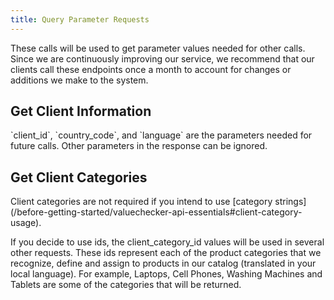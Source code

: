 ```yaml
---
title: Query Parameter Requests
---
```



These calls will be used to get parameter values needed for other calls.
Since we are continuously improving our service, we recommend that our
clients call these endpoints once a month to account for changes or
additions we make to the system.  

## Get Client Information
<Info>
    `client_id`, `country_code`, and `language` are the parameters
    needed for future calls. Other parameters in the response can be 
    ignored.
</Info>

<EndpointButton title="Client Information Endpoint" href="/api-reference/default/clients" />

## Get Client Categories
<Info>
Client categories are not required if you intend to use [category
strings](/before-getting-started/valuechecker-api-essentials#client-category-usage).
</Info>

If you decide to use ids, the client_category_id values will be used in
several other requests. These ids represent each of the product
categories that we recognize, define and assign to products in our
catalog (translated in your local language). For example, Laptops, Cell
Phones, Washing Machines and Tablets are some of the categories that
will be returned.

<EndpointButton title="Client Categories Endpoint" href="/api-reference/default/client_categories" />
